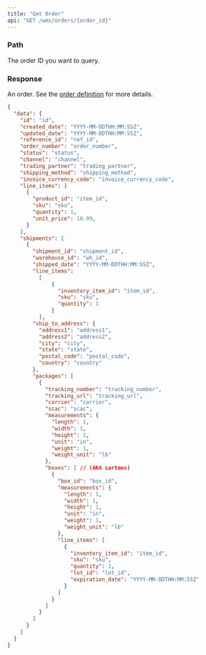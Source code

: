 ```yaml
---
title: "Get Order"
api: "GET /wms/orders/{order_id}"
---
```


<Snippet file="headers.mdx" />

### Path

<ParamField path="order_id" type="string" required>
  The order ID you want to query.
</ParamField>

### Response

<ResponseField name="data" type="object">

An order. See the [order definition](/wms-api/orders/info) for more details.

<Snippet file="order.mdx" />

</ResponseField>


<ResponseExample>

```json Response
{
  "data": {
    "id": "id",
    "created_date": "YYYY-MM-DDTHH:MM:SSZ",
    "updated_date": "YYYY-MM-DDTHH:MM:SSZ",
    "reference_id": "ref_id",
    "order_number": "order_number",
    "status": "status",
    "channel": "channel",
    "trading_partner": "trading_partner",
    "shipping_method": "shipping_method",
    "invoice_currency_code": "invoice_currency_code",
    "line_items": [
      {
        "product_id": "item_id",
        "sku": "sku",
        "quantity": 1,
        "unit_price": 10.99,
      }
    ],
    "shipments": [
      {
        "shipment_id": "shipment_id",
        "warehouse_id": "wh_id",
        "shipped_date": "YYYY-MM-DDTHH:MM:SSZ",
        "line_items":
          [
              {
                "inventory_item_id": "item_id",
                "sku": "sku",
                "quantity": 1
              }
          ],
        "ship_to_address": {
          "address1": "address1",
          "address2": "address2",
          "city": "city",
          "state": "state",
          "postal_code": "postal_code",
          "country": "country"
        },
        "packages": [
          {
            "tracking_number": "tracking_number",
            "tracking_url": "tracking_url",
            "carrier": "carrier",
            "scac": "scac",
            "measurements": {
              "length": 1,
              "width": 1,
              "height": 1,
              "unit": "in",
              "weight": 1,
              "weight_unit": "lb"
            },
            "boxes": [ // (AKA cartons)
              {
                "box_id": "box_id",
                "measurements": {
                  "length": 1,
                  "width": 1,
                  "height": 1,
                  "unit": "in",
                  "weight": 1,
                  "weight_unit": "lb"
                },
                "line_items": [
                  {
                    "inventory_item_id": "item_id",
                    "sku": "sku",
                    "quantity": 1,
                    "lot_id": "lot_id",
                    "expiration_date": "YYYY-MM-DDTHH:MM:SSZ"
                  }
                ]
              }
            ]
          }
        ]
      }
    ]
  }
}
```

</ResponseExample>
